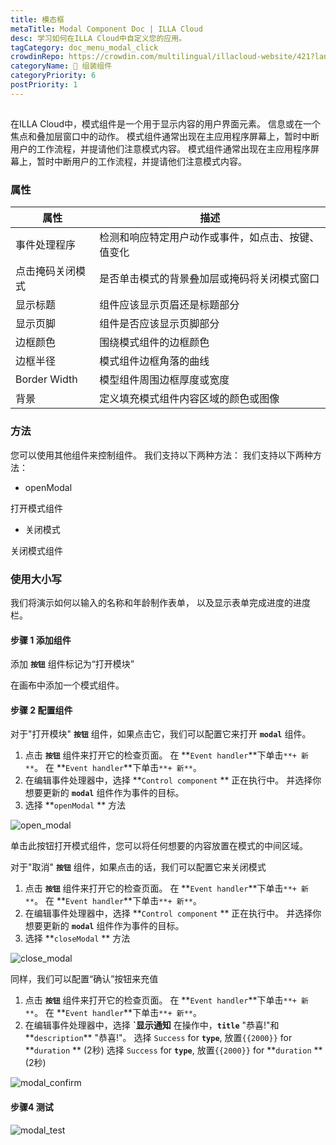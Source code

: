 ```yaml
---
title: 模态框
metaTitle: Modal Component Doc | ILLA Cloud
desc: 学习如何在ILLA Cloud中自定义您的应用。
tagCategory: doc_menu_modal_click
crowdinRepo: https://crowdin.com/multilingual/illacloud-website/421?languages=zhcn&filter=basic&value=0
categoryName: 🧬 组装组件
categoryPriority: 6
postPriority: 1
---
```


## <h2 hidden>什么是模态框？</h2>

在ILLA Cloud中，模式组件是一个用于显示内容的用户界面元素。 信息或在一个焦点和叠加层窗口中的动作。 模式组件通常出现在主应用程序屏幕上，暂时中断用户的工作流程，并提请他们注意模式内容。 模式组件通常出现在主应用程序屏幕上，暂时中断用户的工作流程，并提请他们注意模式内容。

### 属性

| 属性                        | 描述                                                                                            |
| ------------------------- | --------------------------------------------------------------------------------------------- |
| 事件处理程序                    | 检测和响应特定用户动作或事件，如点击、按键、值变化                                                                     |
| 点击掩码关闭模式                  | 是否单击模式的背景叠加层或掩码将关闭模式窗口                                                                        |
| 显示标题                      | 组件应该显示页眉还是标题部分                                                                                |
| 显示页脚                      | 组件是否应该显示页脚部分                                                                                  |
| 边框颜色                      | 围绕模式组件的边框颜色                                                                                   |
| 边框半径                      | 模式组件边框角落的曲线                                                                                   |
| Border Width              | 模型组件周围边框厚度或宽度                                                                                 |
| 背景                        | 定义填充模式组件内容区域的颜色或图像                                                                            |

### 方法

您可以使用其他组件来控制组件。 我们支持以下两种方法： 我们支持以下两种方法：

-   openModal

打开模式组件

-   关闭模式

关闭模式组件

### 使用大小写

我们将演示如何以输入的名称和年龄制作表单， 以及显示表单完成进度的进度栏。

#### 步骤 1 添加组件

添加 **`按钮`** 组件标记为“打开模块”

在画布中添加一个模式组件。

#### 步骤 2 配置组件

对于"打开模块" **`按钮`** 组件，如果点击它，我们可以配置它来打开 **`modal`** 组件。

1.  点击 **`按钮`** 组件来打开它的检查页面。 在 **`Event handler`**下单击`**+ 新**`。 在 **`Event handler`**下单击`**+ 新**`。
2.  在编辑事件处理器中，选择 **`Control component` ** 正在执行中。 并选择你想要更新的 **`modal`** 组件作为事件的目标。
3.  选择 **`openModal` ** 方法

![open_modal](https://cdn.illacloud.com/official-website/img/docs/open_modal.jpg)

单击此按钮打开模式组件，您可以将任何想要的内容放置在模式的中间区域。

对于"取消" **`按钮`** 组件，如果点击的话，我们可以配置它来关闭模式

1.  点击 **`按钮`** 组件来打开它的检查页面。 在 **`Event handler`**下单击`**+ 新**`。 在 **`Event handler`**下单击`**+ 新**`。
2.  在编辑事件处理器中，选择 **`Control component` ** 正在执行中。 并选择你想要更新的 **`modal`** 组件作为事件的目标。
3.  选择 **`closeModal` ** 方法

![close_modal](https://cdn.illacloud.com/official-website/img/docs/close_modal.jpg)

同样，我们可以配置“确认”按钮来充值

1.  点击 **`按钮`** 组件来打开它的检查页面。 在 **`Event handler`**下单击`**+ 新**`。 在 **`Event handler`**下单击`**+ 新**`。
2.  在编辑事件处理器中，选择 **\`显示通知** 在操作中，**`title`** "恭喜!"和**`description`** "恭喜!"。 选择 `Success` for **`type`**, 放置`{{2000}}` for **`duration` ** (2秒) 选择 `Success` for **`type`**, 放置`{{2000}}` for **`duration` ** (2秒)

![modal_confirm](https://cdn.illacloud.com/official-website/img/docs/modal_confirm.jpg)

#### 步骤4 测试

![modal_test](https://cdn.illacloud.com/official-website/img/docs/modal_test.gif)
